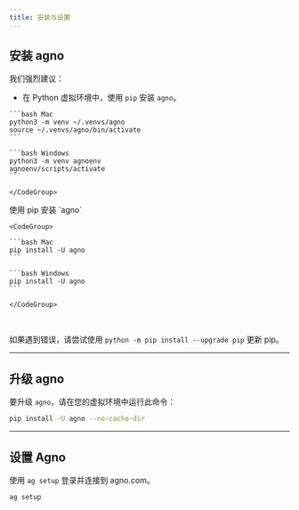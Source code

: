 ```yaml
---
title: 安装与设置
---
```


## 安装 agno

我们强烈建议：

- 在 Python 虚拟环境中，使用 `pip` 安装 `agno`。

<Steps>
  <Step title="创建虚拟环境">
    <CodeGroup>

    ```bash Mac
    python3 -m venv ~/.venvs/agno
    source ~/.venvs/agno/bin/activate
    ```

    ```bash Windows
    python3 -m venv agnoenv
    agnoenv/scripts/activate
    ```

    </CodeGroup>

  </Step>
  <Step title="安装 agno">
    使用 pip 安装 `agno`

    <CodeGroup>

    ```bash Mac
    pip install -U agno
    ```

    ```bash Windows
    pip install -U agno
    ```

    </CodeGroup>

  </Step>
</Steps>

<br />

<Note>

如果遇到错误，请尝试使用 `python -m pip install --upgrade pip` 更新 pip。

</Note>

---

## 升级 agno

要升级 `agno`，请在您的虚拟环境中运行此命令：

```bash
pip install -U agno --no-cache-dir
```

---

## 设置 Agno

使用 `ag setup` 登录并连接到 agno.com。

```bash
ag setup
```